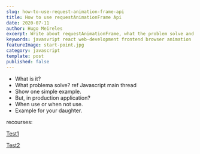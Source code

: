 ---
slug: how-to-use-request-animation-frame-api
title: How to use requestAnimationFrame Api
date: 2020-07-11
author: Hugo Meireles
excerpt: Write about requestAnimationFrame, what the problem solve and how can be solved
keywords: javasvript react web-development frontend browser animation
featureImage: start-point.jpg
category: javascript
template: post
published: false
---

- What is it?
- What problema solve?
  ref Javascript main thread
- Show one simple example.
- But, in production application?
- When use or when not use.
- Example for your daughter.

recourses:

[Test1](https://testdrive-archive.azurewebsites.net/graphics/RequestAnimationFrame/Default.html#)

[Test2](https://medium.com/jspoint/javascript-raf-requestanimationframe-456f8a0d04b0#:~:text=Unlike%20setInterval%20%2C%20requestAnimationFrame%20does%20not,element%20in%20that%20callback%20function.)
